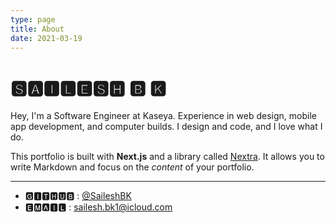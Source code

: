 ```yaml
---
type: page
title: About
date: 2021-03-19
---
```


# 🆂🅰🅸🅻🅴🆂🅷 🅱 🅺

Hey, I'm a Software Engineer at Kaseya. Experience in web design, mobile app development, and computer builds.
I design and code, and I love what I do.

This portfolio is built with **Next.js** and a library called [Nextra](https://nextra.vercel.app/). It allows you to write Markdown and focus on the _content_ of your portfolio.

---

- 🅶🅸🆃🅷🆄🅱 : [@SaileshBK](https://github.com/SaileshBK)
- 🅴🅼🅰🅸🅻 : sailesh.bk1@icloud.com
